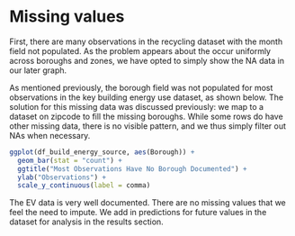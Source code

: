 # Missing values

First, there are many observations in the recycling dataset with the month field not populated. As the problem appears about the occur uniformly across boroughs and zones, we have opted to simply show the NA data in our later graph.

As mentioned previously, the borough field was not populated for most observations in the key building energy use dataset, as shown below. The solution for this missing data was discussed previously: we map to a dataset on zipcode to fill the missing boroughs. While some rows do have other missing data, there is no visible pattern, and we thus simply filter out NAs when necessary.

```r
ggplot(df_build_energy_source, aes(Borough)) +
  geom_bar(stat = "count") +
  ggtitle("Most Observations Have No Borough Documented") +
  ylab("Observations") + 
  scale_y_continuous(label = comma)
```

The EV data is very well documented. There are no missing values that we feel the need to impute. We add in predictions for future values in the dataset for analysis in the results section.